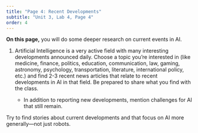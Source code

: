 ```yaml
---
title: "Page 4: Recent Developments"
subtitle: "Unit 3, Lab 4, Page 4"
order: 4
---
```


::: learn
**On this page,** you will do some deeper research on current events in AI.
:::


::: {#first .forYouToDo}
<ol>

<li>

Artificial Intelligence is a very active field with many interesting
developments announced daily. Choose a topic you're interested in (like
medicine, finance, politics, education, communication, law, gaming,
astronomy, psychology, transportation, literature, international policy,
etc.) and find 2-3 recent news articles that relate to recent developments in
AI in that field. Be prepared to share what you find with the class.

<ul>

<li>In addition to reporting new developments, mention challenges for AI
that still remain.</li>

</ul>

</li>



</ol>
:::
::: endnote
Try to find stories about current developments and that focus on AI more
generally---not just robots.
:::
